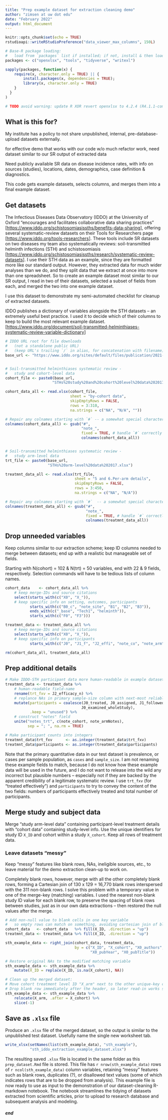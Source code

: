 ```yaml
---
title: "Prep example dataset for extraction cleaning demo"
author: "zimsen at uw dot edu"
date: "February 2022"
output: html_document
---
```


```r
knitr::opts_chunk$set(echo = TRUE)
rstudioapi::writeRStudioPreference("data_viewer_max_columns", 150L)
```

```r
# Base-R package loading: 
#   load from `packages` list if installed; if not, install & then load
packages <- c("openxlsx", "tools", "tidyverse", "writexl")

sapply(packages, function(x) {
    require(x, character.only = TRUE) || {
        install.packages(x, dependencies = TRUE);
        library(x, character.only = TRUE)
    }
  }
)

# TODO avoid warning: update R XOR revert openxlsx to 4.2.4 (R4.1.1-compatible)
```

## What is this for?

<!-- # TODO ... edit & explain ... -->

My institute has a policy to not share unpublished, internal, pre-database-upload datasets externally.

for effective demo that works with our code w/o much refactor work, need dataset similar to our SR output of extracted data

Need publicly available SR data on disease incidence rates, with info on sources (studies), locations, dates, demographics, case definition & diagnostics.

This code gets example datasets, selects columns, and merges them into a final example dataset.

## Get datasets

The Infectious Diseases Data Observatory (IDDO) at the University of Oxford "encourages and facilitates collaborative data sharing practices" [<https://www.iddo.org/schistosomiasissths/benefits-data-sharing>], offering several systematic-review datasets on their Tools for Researchers page [<https://www.iddo.org/tools-researchers>]. These tools include SR datasets on two diseases my team also systematically reviews: soil-transmitted helminth infections (STH) and schistosomiasis [<https://www.iddo.org/schistosomiasissths/research/systematic-review-datasets>]. I use their STH data as an example, since they are formatted more like our standard output. However, they extracted data for much wider analyses than we do, and they split data that we extract at once into more than one spreadsheet. So to create an example dataset most similar to our SR output, I read in two of their datasets, selected a subset of fields from each, and merged the two into one example dataset.

I use this dataset to demonstrate my semi-automated checklist for cleanup of extracted datasets.

IDDO publishes a dictionary of variables alongside the STH datasets -- an extremely useful best practice. I used it to decide which of their columns to keep to build the most relevant example dataset. [<https://www.iddo.org/document/soil-transmitted-helminthiases-systematic-review-variable-dictionary>]

<!-- # TODO look for data fields with holes already -->

<!-- # TODO treat the semi-free text dx fields as full of typos -- see if you can clean that to be constrained-vocabulary factors -->

<!-- # TODO use start year as bad limited list! -->

```r
# IDDO URL root for file downloads
#   (not a standalone public URL)
#   (keep URL's trailing `/` in alias, for concatenation with filename)
base_url <- "https://www.iddo.org/sites/default/files/publication/2021-12/"


# Soil-transmitted helminthiases systematic review -
#   study and cohort-level data
cohort_file <- paste0(base_url, 
                     "STHs%20study%20and%20cohort%20level%20data%202017.xlsx")

cohort_data_all <- read.xlsx(cohort_file,
                             sheet = "by-cohort data",
                             skipEmptyRows = FALSE,
                             rows = 3:310,
                             na.strings = c("NA", "N/A", ""))

# Repair any colnames starting with `#` -- a somewhat special character
colnames(cohort_data_all) <- gsub("#", 
                                  "note_", 
                                  fixed = TRUE, # handle `#` correctly
                                  colnames(cohort_data_all)) 


# Soil-transmitted helminthiases systematic review - 
#   study arm-level data
trt_file <- paste0(base_url, 
                   "STHs%20arm-level%20data%202017.xlsx")

treatmnt_data_all <- read.xlsx(trt_file,
                               sheet = "5 and 6.Per-arm details",
                               skipEmptyRows = FALSE,
                               rows = 3:450,
                               na.strings = c("NA", "N/A"))

# Repair any colnames starting with `#`  -- a somewhat special character
colnames(treatmnt_data_all) <- gsub("#", 
                                    "note_", 
                                    fixed = TRUE, # handle `#` correctly
                                    colnames(treatmnt_data_all))
```

## Drop unneeded variables

Keep columns similar to our extraction scheme; keep ID columns needed to merge between datasets; end up with a realistic but manageable set of fields.

Starting with N(cohort) = 102 & N(trt) = 50 variables, end with 22 & 9 fields, respectively. Selection commands will have to be tedious lists of column names.

```r
cohort_data    <- cohort_data_all %>% 
    # keep merge-IDs and source citations
    select(starts_with(c("X0", "X_")),
    # keep specific info on setting, outcomes, participants
           starts_with(c("B0_c", "note_site", "B1", "B2", "B3")), 
           ends_with(c("_base", "Tech1", "helminth")),
           starts_with(c("F0", "F3")))

treatmnt_data <- treatmnt_data_all %>% 
    # keep merge-IDs and source citations
    select(starts_with(c("X0", "X_")), 
    # keep specific info on participants
           starts_with(c("J0", "J1_f", "J2_effi", "note_co", "note_arm")))

rm(cohort_data_all, treatmnt_data_all)
```

## Prep additional details

<!-- # TODO: EDIT! *** Make IDDO-STH participant data more human-readable for example dataset -->

```r
# Make IDDO-STH participant data more human-readable in example dataset
treatmnt_data <- treatmnt_data %>% 
    # human-readable field-name
    rename(trt_fxv = J2_efficacy_n) %>% 
    # replance NAs in primary sample-size column with next-most reliable number
    mutate(participants = coalesce(J0_treated, J0_assigned, J1_followed_60,
                                  J0_examined_wholeStudy),
           .keep = "unused") %>% 
    # construct "notes" field 
    unite("notes_trt", c(note_cohort, note_armNotes),
          sep = "; ", na.rm = TRUE)

# Make participant counts into integers
treatmnt_data$trt_fxv      <- as.integer(treatmnt_data$trt_fxv) 
treatmnt_data$participants <- as.integer(treatmnt_data$participants)
```

Note that the primary quantitative data in our test dataset is prevalence, or cases per sample population, as `cases` and `sample_size`. I am not renaming these example fields to match, because I do not know how these example data will be used in the future, and I do not want to release into the wild any incorrect but plausible numbers -- especially not if they are backed by the apparent credibility of a legitimate systematic review. I use `trt_fxv` (for "treated effectively") and `participants` to try to convey the content of the two fields: numbers of participants effectively treated and total number of participants.

## Merge study and subject data

Merge "study arm-level data" containing participant-level treatment details with "cohort data" containing study-level info. Use the unique identifiers for study ID `X_ID` and cohort within a study `X_cohort`. Keep all rows of treatment data.

### Leave datasets "messy"

Keep "messy" features like blank rows, NAs, ineligible sources, etc., to leave material for the demo extraction clean-up to work on.

Completely blank rows, however, merge with all the other completely blank rows, forming a Cartesian join of 130 x 129 = 16,770 blank rows interspersed with the 311 non-blank rows. I solve this problem with a temporary value in one of the merge-key (matching) variables. I used the nearest non-blank study ID value for each blank row, to preserve the spacing of blank rows between studies, just as in our own data extractions -- then restored the null values after the merge.

```r
# Add non-null value to blank cells in one key variable 
#   so empty rows can match on something, avoiding cartesian join of blank rows
cohort_data   <- cohort_data   %>% fill(X_ID, .direction = "up")
treatmnt_data <- treatmnt_data %>% fill(X_ID, .direction = "up")

sth_example_data <- right_join(cohort_data, treatmnt_data, 
                               by = c("X_ID", "X_cohort", "X0_authors",
                                      "X0_pubYear", "X0_pubTitle"))

# Restore original NAs to the modified matching variable
sth_example_data <- sth_example_data %>% 
    mutate(X_ID = replace(X_ID, is.na(X_cohort), NA))

# Clean up the merged dataset:
# Move cohort treatment level ID "X_arm" next to the other unique-key components
# Drop blank row immediately after the header, so later read-in works smoothly
sth_example_data <- sth_example_data %>% 
    relocate(X_arm, .after = X_cohort) %>% 
    slice(-1)
```

<!-- TODO ## Format Datasets  -->
<!-- TODO ... use `openxlsx` tools to add Excel formatting, validation, frozen panes, etc. (maybe even add a pesky dictionary-row! like ours) to match original IDDO `.xlsx` datasets, similar to our own extracted datasets -->

## Save as `.xlsx` file

Produce an `.xlsx` file of the merged dataset, so the output is similar to the unpublished test dataset. Usefully name the single new worksheet tab.

```r
write_xlsx(setNames(list(sth_example_data), "sth_example"), 
           "sth_iddo_extraction_example_dataset.xlsx")
```

The resulting saved `.xlsx` file is located in the same folder as this `prep_dataset.Rmd` file is stored. This file has `r nrow(sth_example_data)` rows of `r ncol(sth_example_data)` column variables, retaining "messy" features such as blank rows, duplicates (?), or disallowed text values (some of which indicates rows that are to be dropped from analysis). This example file is now ready to use as input to the demonstration of our dataset-cleaning R-markdown notebook. The notebook streamlines the tidying of datasets extracted from scientific articles, prior to upload to research database and subsequent analysis and modeling.

##### end

